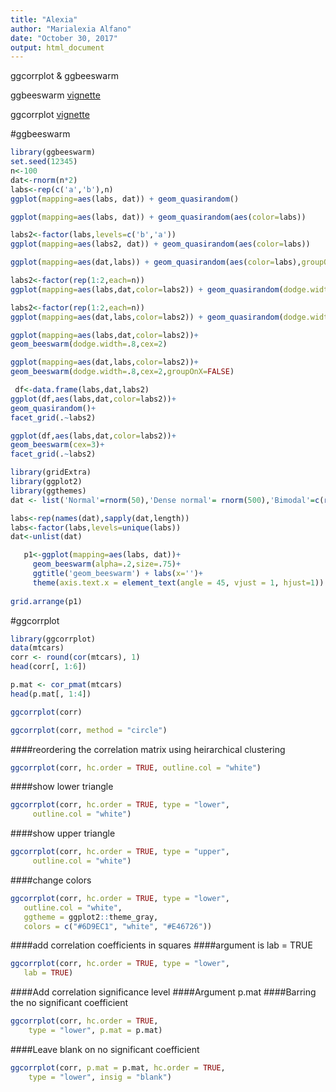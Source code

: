 ```yaml
---
title: "Alexia"
author: "Marialexia Alfano"
date: "October 30, 2017"
output: html_document
---
```


ggcorrplot & ggbeeswarm 

ggbeeswarm [vignette](https://cran.r-project.org/web/packages/ggbeeswarm/vignettes/usageExamples.pdf)

ggcorrplot [vignette](http://www.sthda.com/english/wiki/ggcorrplot-visualization-of-a-correlation-matrix-using-ggplot2) 

#ggbeeswarm

```r
library(ggbeeswarm)
set.seed(12345)
n<-100
dat<-rnorm(n*2)
labs<-rep(c('a','b'),n)
ggplot(mapping=aes(labs, dat)) + geom_quasirandom()
```

```r
ggplot(mapping=aes(labs, dat)) + geom_quasirandom(aes(color=labs))
```


```r
labs2<-factor(labs,levels=c('b','a'))
ggplot(mapping=aes(labs2, dat)) + geom_quasirandom(aes(color=labs))
```


```r
ggplot(mapping=aes(dat,labs)) + geom_quasirandom(aes(color=labs),groupOnX=FALSE)
```

```r
labs2<-factor(rep(1:2,each=n))
ggplot(mapping=aes(labs,dat,color=labs2)) + geom_quasirandom(dodge.width=.8)
```

```r
labs2<-factor(rep(1:2,each=n))
ggplot(mapping=aes(dat,labs,color=labs2)) + geom_quasirandom(dodge.width=.8,groupOnX=FALSE)
```

```r
ggplot(mapping=aes(labs,dat,color=labs2))+
geom_beeswarm(dodge.width=.8,cex=2)
```

```r
ggplot(mapping=aes(dat,labs,color=labs2))+
geom_beeswarm(dodge.width=.8,cex=2,groupOnX=FALSE)

```

```r
 df<-data.frame(labs,dat,labs2)
ggplot(df,aes(labs,dat,color=labs2))+
geom_quasirandom()+
facet_grid(.~labs2)

```

```r
ggplot(df,aes(labs,dat,color=labs2))+
geom_beeswarm(cex=3)+
facet_grid(.~labs2)

```

```r
library(gridExtra)
library(ggplot2)
library(ggthemes)
dat <- list('Normal'=rnorm(50),'Dense normal'= rnorm(500),'Bimodal'=c(rnorm(100), rnorm(100,5)),'Trimodal'=c(rnorm(100), rnorm(100,5),rnorm(100,-3)))

labs<-rep(names(dat),sapply(dat,length))
labs<-factor(labs,levels=unique(labs)) 
dat<-unlist(dat)

   p1<-ggplot(mapping=aes(labs, dat))+
     geom_beeswarm(alpha=.2,size=.75)+
     ggtitle('geom_beeswarm') + labs(x='')+
     theme(axis.text.x = element_text(angle = 45, vjust = 1, hjust=1))
   
grid.arrange(p1)
```

 






#ggcorrplot

```r
library(ggcorrplot)
data(mtcars)
corr <- round(cor(mtcars), 1)
head(corr[, 1:6])
```

```r
p.mat <- cor_pmat(mtcars)
head(p.mat[, 1:4])
```

```r
ggcorrplot(corr)
```

```r
ggcorrplot(corr, method = "circle")
```

####reordering the correlation matrix using heirarchical clustering
```r
ggcorrplot(corr, hc.order = TRUE, outline.col = "white")
```


####show lower triangle
```r
ggcorrplot(corr, hc.order = TRUE, type = "lower",
     outline.col = "white")
```

####show upper triangle
```r
ggcorrplot(corr, hc.order = TRUE, type = "upper",
     outline.col = "white")
```

####change colors 
```r
ggcorrplot(corr, hc.order = TRUE, type = "lower",
   outline.col = "white",
   ggtheme = ggplot2::theme_gray,
   colors = c("#6D9EC1", "white", "#E46726"))
```

####add correlation coefficients in squares
####argument is lab = TRUE
```r
ggcorrplot(corr, hc.order = TRUE, type = "lower",
   lab = TRUE)
```

####Add correlation significance level
####Argument p.mat
####Barring the no significant coefficient
```r
ggcorrplot(corr, hc.order = TRUE,
    type = "lower", p.mat = p.mat)
```

####Leave blank on no significant coefficient
```r
ggcorrplot(corr, p.mat = p.mat, hc.order = TRUE,
    type = "lower", insig = "blank")
```

